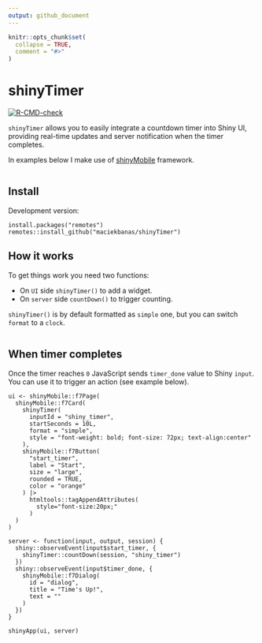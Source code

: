 ```yaml
---
output: github_document
---
```


<!-- README.md is generated from README.Rmd. Please edit that file -->

```r
knitr::opts_chunk$set(
  collapse = TRUE,
  comment = "#>"
)
```

# shinyTimer

<!-- badges: start -->
[![R-CMD-check](https://github.com/maciekbanas/shinyTimer/actions/workflows/R-CMD-check.yaml/badge.svg)](https://github.com/maciekbanas/shinyTimer/actions/workflows/R-CMD-check.yaml)
<!-- badges: end -->

 `shinyTimer` allows you to easily integrate a countdown timer into Shiny UI, providing real-time updates and server notification when the timer completes.
 
 In examples below I make use of [shinyMobile](https://github.com/RinteRface/shinyMobile/) framework.

<div style="text-align: center;">
  <img src="inst/gifs/shiny_timer.gif" alt=""/>
</div>

## Install

Development version:

```
install.packages("remotes")
remotes::install_github("maciekbanas/shinyTimer")
```

## How it works

To get things work you need two functions: 

- On `UI` side `shinyTimer()` to add a widget.
- On `server` side `countDown()` to trigger counting.

`shinyTimer()` is by default formatted as `simple` one, but you can switch `format` to a `clock`.

<div style="text-align: center;">
  <img src="inst/gifs/shiny_timer_update.gif" alt=""/>
</div>

## When timer completes

Once the timer reaches `0` JavaScript sends `timer_done` value to Shiny `input`.
You can use it to trigger an action (see example below).

```
ui <- shinyMobile::f7Page(
  shinyMobile::f7Card(
    shinyTimer(
      inputId = "shiny_timer",
      startSeconds = 10L, 
      format = "simple", 
      style = "font-weight: bold; font-size: 72px; text-align:center"
    ),
    shinyMobile::f7Button(
      "start_timer",
      label = "Start", 
      size = "large",
      rounded = TRUE,
      color = "orange"
    ) |>
      htmltools::tagAppendAttributes(
        style="font-size:20px;"
      )
  )
)

server <- function(input, output, session) {
  shiny::observeEvent(input$start_timer, {
    shinyTimer::countDown(session, "shiny_timer")
  })
  shiny::observeEvent(input$timer_done, {
    shinyMobile::f7Dialog(
      id = "dialog",
      title = "Time's Up!",
      text = ""
    )
  })
}

shinyApp(ui, server)
```

<div style="text-align: center;">
  <img src="inst/gifs/shiny_timer_done.gif" alt=""/>
</div>
